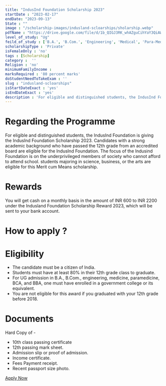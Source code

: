 ```yaml
---
title: "IndusInd Foundation Scholarship 2023"
startDate : "2023-02-17"
endDate: "2023-09-13"
State : ""
image : "/scholarship-images/indusland-scloarships/sholarship.webp"
pdfName : "https://drive.google.com/file/d/1b_QIGJ3RK_whAZguCihYaY3QiAWwFBzo/preview"
level_of_study: "Ug"
feild_of_study : ['B.A.', 'B.Com.', 'Engineering', 'Medical', 'Para-Medical', 'BCA', 'BBA']
scholarshipType : 'Private'
isFemaleOnly : 'no'
tags : [Scholarship]
category :  ''
Religion : 'no'
minimumFamilyIncome :
marksRequired : '80 percent marks'
doStudentNeedToTakeExam : ''
slug : "indusland-scloarships"
isStartDateExact : 'yes'
isEndDateExact : 'yes'
description : 'For eligible and distinguished students, the IndusInd Foundation is giving the IndusInd Foundation Scholarship 2023.'
---
```


# Regarding the Programme
For eligible and distinguished students, the IndusInd Foundation is giving the IndusInd Foundation Scholarship 2023. 
Candidates with a strong academic background who have passed the 12th grade from an accredited board are eligible for the IndusInd Foundation. 
The focus of the Indusind Foundation is on the underprivileged members of society who cannot afford to attend school. 
students majoring in science, business, or the arts are eligible for this Merit cum Means scholarship.


# Rewards
You will get cash on a monthly basis in the amount of INR 600 to INR 2200 under the Indusland Foundation Scholarship Reward 2023,
which will be sent to your bank account.


# How to apply ?



# Eligibility
 - The candidate must be a citizen of India.
 - Students must have at least 80% in their 12th grade class to graduate.
 - For UG admission in B.A., B.Com., engineering, medicine, paramedicine, BCA, and BBA, one must have enrolled in a government college or its equivalent.
 - You are not eligible for this award if you graduated with your 12th grade before 2018.


# Documents
Hard Copy of -

 -  10th class passing certificate
 -  12th passing mark sheet.
 -  Admission slip or proof of admission.
 -  Income certificate.
 -  Fees Payment receipt.
 -  Recent passport size photo.



 [Apply Now]()